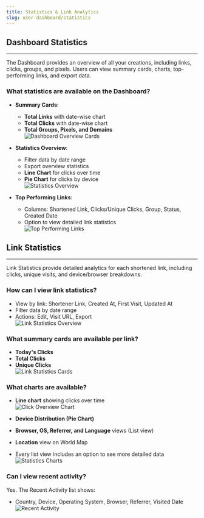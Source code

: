 ```yaml
---
title: Statistics & Link Analytics
slug: user-dashboard/statistics
---
```


## Dashboard Statistics
---
The Dashboard provides an overview of all your creations, including links, clicks, groups, and pixels. Users can view summary cards, charts, top-performing links, and export data.

### What statistics are available on the Dashboard?
- **Summary Cards**:
  - **Total Links** with date-wise chart
  - **Total Clicks** with date-wise chart
  - **Total Groups, Pixels, and Domains**  
![Dashboard Overview Cards](/images/overview/overview-1.png)

- **Statistics Overview**:
  - Filter data by date range
  - Export overview statistics
  - **Line Chart** for clicks over time
  - **Pie Chart** for clicks by device  
![Statistics Overview](/images/overview/overview-2.png)

- **Top Performing Links**:
  - Columns: Shortened Link, Clicks/Unique Clicks, Group, Status, Created Date
  - Option to view detailed link statistics  
![Top Performing Links](/images/overview/overview-3.png)


## Link Statistics
---
Link Statistics provide detailed analytics for each shortened link, including clicks, unique visits, and device/browser breakdowns.

### How can I view link statistics?
- View by link: Shortener Link, Created At, First Visit, Updated At
- Filter data by date range
- Actions: Edit, Visit URL, Export  
![Link Statistics Overview](/images/links/link-statistics-overview.png)

### What summary cards are available per link?
- **Today's Clicks**
- **Total Clicks**
- **Unique Clicks**  
![Link Statistics Cards](/images/links/statistics-1.png)

### What charts are available?
- **Line chart** showing clicks over time  
![Click Overview Chart](/images/links/statistics-2.png)

- **Device Distribution (Pie Chart)**  
- **Browser, OS, Referrer, and Language** views (List view)
- **Location** view on World Map
- Every list view includes an option to see more detailed data  
![Statistics Charts](/images/links/statistics-3.png)

### Can I view recent activity?
Yes. The Recent Activity list shows:  
- Country, Device, Operating System, Browser, Referrer, Visited Date  
![Recent Activity](/images/links/statistics-4.png)
